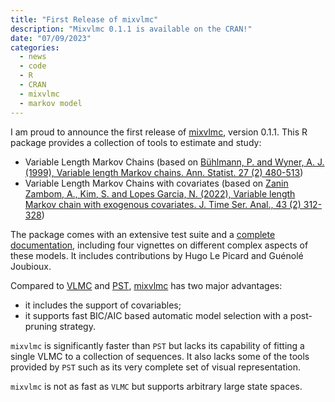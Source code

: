 ```yaml
---
title: "First Release of mixvlmc"
description: "Mixvlmc 0.1.1 is available on the CRAN!"
date: "07/09/2023"
categories:
  - news
  - code
  - R
  - CRAN
  - mixvlmc
  - markov model
---
```


I am proud to announce the first release of
[mixvlmc](https://cran.r-project.org/package=mixvlmc), version 0.1.1. This R
package provides a collection of tools to estimate and study:

-   Variable Length Markov Chains (based on [Bühlmann, P. and Wyner, A. J.
    (1999), Variable length Markov chains. Ann. Statist. 27 (2)
    480-513](https://dx.doi.org/10.1214/aos/1018031204))
-   Variable Length Markov Chains with covariates (based on [Zanin Zambom, A.,
    Kim, S. and Lopes Garcia, N. (2022), Variable length Markov chain with
    exogenous covariates. J. Time Ser. Anal., 43 (2)
    312-328](https://doi.org/10.1111/jtsa.12615))

The package comes with an extensive test suite and a [complete
documentation](https://fabrice-rossi.github.io/mixvlmc/), including four
vignettes on different complex aspects of these models. It includes contributions 
by Hugo Le Picard and Guénolé Joubioux. 

Compared to [VLMC](https://cran.r-project.org/package=VLMC) and
[PST](https://cran.r-project.org/package=PST),
[mixvlmc](https://cran.r-project.org/package=mixvlmc) has two major advantages:

-   it includes the support of covariables;
-   it supports fast BIC/AIC based automatic model selection with a post-pruning
    strategy.

`mixvlmc` is significantly faster than `PST` but lacks its capability of fitting
a single VLMC to a collection of sequences. It also lacks some of the tools
provided by `PST` such as its very complete set of visual representation.

`mixvlmc` is not as fast as `VLMC` but supports arbitrary large state spaces. 
